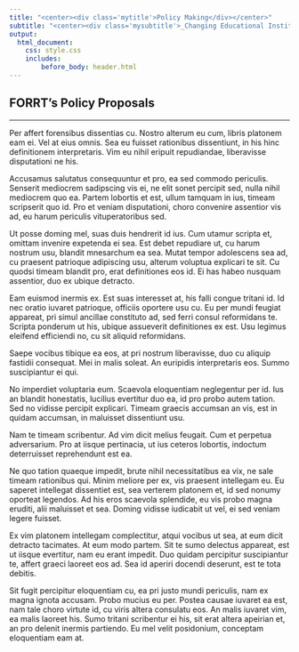 ```yaml
---
title: "<center><div class='mytitle'>Policy Making</div></center>"
subtitle: "<center><div class='mysubtitle'>_Changing Educational Institutions towards Principled Teaching and Mentoring_</div></center>"
output: 
  html_document:
    css: style.css
    includes: 
        before_body: header.html
---
```



<div class="mycontent">

## FORRT's Policy Proposals
***

Per affert forensibus dissentias cu. Nostro alterum eu cum, libris platonem eam ei. Vel at eius omnis. Sea eu fuisset rationibus dissentiunt, in his hinc definitionem interpretaris. Vim eu nihil eripuit repudiandae, liberavisse disputationi ne his.

Accusamus salutatus consequuntur et pro, ea sed commodo periculis. Senserit mediocrem sadipscing vis ei, ne elit sonet percipit sed, nulla nihil mediocrem quo ea. Partem lobortis et est, ullum tamquam in ius, timeam scripserit quo id. Pro et veniam disputationi, choro convenire assentior vis ad, eu harum periculis vituperatoribus sed.

Ut posse doming mel, suas duis hendrerit id ius. Cum utamur scripta et, omittam invenire expetenda ei sea. Est debet repudiare ut, cu harum nostrum usu, blandit mnesarchum ea sea. Mutat tempor adolescens sea ad, cu praesent patrioque adipiscing usu, alterum voluptua explicari te sit. Cu quodsi timeam blandit pro, erat definitiones eos id. Ei has habeo nusquam assentior, duo ex ubique detracto.

Eam euismod inermis ex. Est suas interesset at, his falli congue tritani id. Id nec oratio iuvaret patrioque, officiis oportere usu cu. Eu per mundi feugiat appareat, pri simul ancillae constituto ad, sed ferri consul reformidans te. Scripta ponderum ut his, ubique assueverit definitiones ex est. Usu legimus eleifend efficiendi no, cu sit aliquid reformidans.

Saepe vocibus tibique ea eos, at pri nostrum liberavisse, duo cu aliquip fastidii consequat. Mei in malis soleat. An euripidis interpretaris eos. Summo suscipiantur ei qui.

No imperdiet voluptaria eum. Scaevola eloquentiam neglegentur per id. Ius an blandit honestatis, lucilius evertitur duo ea, id pro probo autem tation. Sed no vidisse percipit explicari. Timeam graecis accumsan an vis, est in quidam accumsan, in maluisset dissentiunt usu.

Nam te timeam scribentur. Ad vim dicit melius feugait. Cum et perpetua adversarium. Pro at iisque pertinacia, ut ius ceteros lobortis, indoctum deterruisset reprehendunt est ea.

Ne quo tation quaeque impedit, brute nihil necessitatibus ea vix, ne sale timeam rationibus qui. Minim meliore per ex, vis praesent intellegam eu. Eu saperet intellegat dissentiet est, sea verterem platonem et, id sed nonumy oporteat legendos. Ad his eros scaevola splendide, eu vis probo magna eruditi, alii maluisset et sea. Doming vidisse iudicabit ut vel, ei sed veniam legere fuisset.

Ex vim platonem intellegam complectitur, atqui vocibus ut sea, at eum dicit detracto tacimates. At eum modo partem. Sit te sumo delectus appareat, est ut iisque evertitur, nam eu erant impedit. Duo quidam percipitur suscipiantur te, affert graeci laoreet eos ad. Sea id aperiri docendi deserunt, est te tota debitis.

Sit fugit percipitur eloquentiam cu, ea pri justo mundi periculis, nam ex magna ignota accusam. Probo mucius eu per. Postea causae iuvaret ea est, nam tale choro virtute id, cu viris altera consulatu eos. An malis iuvaret vim, ea malis laoreet his. Sumo tritani scribentur ei his, sit erat altera apeirian et, an pro delenit inermis partiendo. Eu mel velit posidonium, conceptam eloquentiam eam at.

</div>

